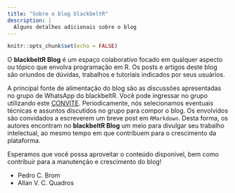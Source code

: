 ```yaml
---
title: "Sobre o blog blackbeltR"
description: |
  Alguns detalhes adicionais sobre o blog
---
```


```r
knitr::opts_chunk$set(echo = FALSE)
```

O **blackbeltR Blog** é um espaço colaborativo focado em qualquer aspecto ou tópico 
que envolva programação em R. Os posts e artigos deste blog são oriundos de dúvidas, 
trabalhos e tutoriais indicados por seus usuários.

A principal fonte de alimentação do blog são as discussões apresentadas no grupo 
de WhatsApp do blackbeltR. Você pode ingressar no grupo utilizando este 
[CONVITE](https://chat.whatsapp.com/9SJtJiOw6YN1DtVWeMGUhe). Periodicamente, 
nós selecionamos eventuais técnicas e assuntos discutidos no grupo para compor o 
blog. Os envolvidos são convidados a escreverem um breve post em `RMarkdown`. 
Desta forma, os autores encontram no **blackbeltR Blog** um meio para divulgar seu 
trabalho intelectual, ao mesmo tempo em que contribuem para o crescimento da 
plataforma.

Esperamos que você possa aproveitar o conteúdo disponível, bem como contribuir 
para a manutenção e crescimento do blog!


- Pedro C. Brom
- Allan V. C. Quadros